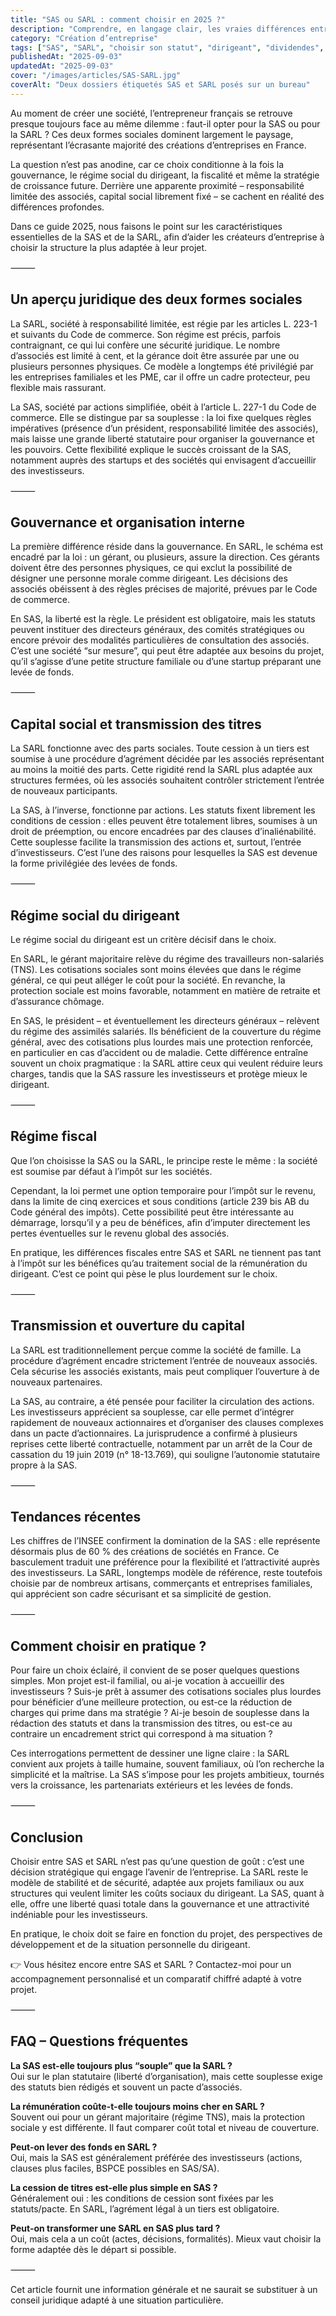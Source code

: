 ```yaml
---
title: "SAS ou SARL : comment choisir en 2025 ?"
description: "Comprendre, en langage clair, les vraies différences entre SAS et SARL : statut social du dirigeant, dividendes, gouvernance, investisseurs, coûts et conformité — avec points de droit utiles."
category: "Création d’entreprise"
tags: ["SAS", "SARL", "choisir son statut", "dirigeant", "dividendes", "gouvernance", "investisseurs"]
publishedAt: "2025-09-03"
updatedAt: "2025-09-03"
cover: "/images/articles/SAS-SARL.jpg"
coverAlt: "Deux dossiers étiquetés SAS et SARL posés sur un bureau"
---
```




Au moment de créer une société, l’entrepreneur français se retrouve presque toujours face au même dilemme : faut-il opter pour la SAS ou pour la SARL ? Ces deux formes sociales dominent largement le paysage, représentant l’écrasante majorité des créations d’entreprises en France.

La question n’est pas anodine, car ce choix conditionne à la fois la gouvernance, le régime social du dirigeant, la fiscalité et même la stratégie de croissance future. Derrière une apparente proximité – responsabilité limitée des associés, capital social librement fixé – se cachent en réalité des différences profondes.

Dans ce guide 2025, nous faisons le point sur les caractéristiques essentielles de la SAS et de la SARL, afin d’aider les créateurs d’entreprise à choisir la structure la plus adaptée à leur projet.

⸻

## Un aperçu juridique des deux formes sociales

La SARL, société à responsabilité limitée, est régie par les articles L. 223-1 et suivants du Code de commerce. Son régime est précis, parfois contraignant, ce qui lui confère une sécurité juridique. Le nombre d’associés est limité à cent, et la gérance doit être assurée par une ou plusieurs personnes physiques. Ce modèle a longtemps été privilégié par les entreprises familiales et les PME, car il offre un cadre protecteur, peu flexible mais rassurant.

La SAS, société par actions simplifiée, obéit à l’article L. 227-1 du Code de commerce. Elle se distingue par sa souplesse : la loi fixe quelques règles impératives (présence d’un président, responsabilité limitée des associés), mais laisse une grande liberté statutaire pour organiser la gouvernance et les pouvoirs. Cette flexibilité explique le succès croissant de la SAS, notamment auprès des startups et des sociétés qui envisagent d’accueillir des investisseurs.

⸻

## Gouvernance et organisation interne

La première différence réside dans la gouvernance. En SARL, le schéma est encadré par la loi : un gérant, ou plusieurs, assure la direction. Ces gérants doivent être des personnes physiques, ce qui exclut la possibilité de désigner une personne morale comme dirigeant. Les décisions des associés obéissent à des règles précises de majorité, prévues par le Code de commerce.

En SAS, la liberté est la règle. Le président est obligatoire, mais les statuts peuvent instituer des directeurs généraux, des comités stratégiques ou encore prévoir des modalités particulières de consultation des associés. C’est une société “sur mesure”, qui peut être adaptée aux besoins du projet, qu’il s’agisse d’une petite structure familiale ou d’une startup préparant une levée de fonds.

⸻

## Capital social et transmission des titres

La SARL fonctionne avec des parts sociales. Toute cession à un tiers est soumise à une procédure d’agrément décidée par les associés représentant au moins la moitié des parts. Cette rigidité rend la SARL plus adaptée aux structures fermées, où les associés souhaitent contrôler strictement l’entrée de nouveaux participants.

La SAS, à l’inverse, fonctionne par actions. Les statuts fixent librement les conditions de cession : elles peuvent être totalement libres, soumises à un droit de préemption, ou encore encadrées par des clauses d’inaliénabilité. Cette souplesse facilite la transmission des actions et, surtout, l’entrée d’investisseurs. C’est l’une des raisons pour lesquelles la SAS est devenue la forme privilégiée des levées de fonds.

⸻

## Régime social du dirigeant

Le régime social du dirigeant est un critère décisif dans le choix.

En SARL, le gérant majoritaire relève du régime des travailleurs non-salariés (TNS). Les cotisations sociales sont moins élevées que dans le régime général, ce qui peut alléger le coût pour la société. En revanche, la protection sociale est moins favorable, notamment en matière de retraite et d’assurance chômage.

En SAS, le président – et éventuellement les directeurs généraux – relèvent du régime des assimilés salariés. Ils bénéficient de la couverture du régime général, avec des cotisations plus lourdes mais une protection renforcée, en particulier en cas d’accident ou de maladie. Cette différence entraîne souvent un choix pragmatique : la SARL attire ceux qui veulent réduire leurs charges, tandis que la SAS rassure les investisseurs et protège mieux le dirigeant.

⸻

## Régime fiscal

Que l’on choisisse la SAS ou la SARL, le principe reste le même : la société est soumise par défaut à l’impôt sur les sociétés.

Cependant, la loi permet une option temporaire pour l’impôt sur le revenu, dans la limite de cinq exercices et sous conditions (article 239 bis AB du Code général des impôts). Cette possibilité peut être intéressante au démarrage, lorsqu’il y a peu de bénéfices, afin d’imputer directement les pertes éventuelles sur le revenu global des associés.

En pratique, les différences fiscales entre SAS et SARL ne tiennent pas tant à l’impôt sur les bénéfices qu’au traitement social de la rémunération du dirigeant. C’est ce point qui pèse le plus lourdement sur le choix.

⸻

## Transmission et ouverture du capital

La SARL est traditionnellement perçue comme la société de famille. La procédure d’agrément encadre strictement l’entrée de nouveaux associés. Cela sécurise les associés existants, mais peut compliquer l’ouverture à de nouveaux partenaires.

La SAS, au contraire, a été pensée pour faciliter la circulation des actions. Les investisseurs apprécient sa souplesse, car elle permet d’intégrer rapidement de nouveaux actionnaires et d’organiser des clauses complexes dans un pacte d’actionnaires. La jurisprudence a confirmé à plusieurs reprises cette liberté contractuelle, notamment par un arrêt de la Cour de cassation du 19 juin 2019 (n° 18-13.769), qui souligne l’autonomie statutaire propre à la SAS.

⸻

## Tendances récentes

Les chiffres de l’INSEE confirment la domination de la SAS : elle représente désormais plus de 60 % des créations de sociétés en France. Ce basculement traduit une préférence pour la flexibilité et l’attractivité auprès des investisseurs. La SARL, longtemps modèle de référence, reste toutefois choisie par de nombreux artisans, commerçants et entreprises familiales, qui apprécient son cadre sécurisant et sa simplicité de gestion.

⸻

## Comment choisir en pratique ?

Pour faire un choix éclairé, il convient de se poser quelques questions simples. Mon projet est-il familial, ou ai-je vocation à accueillir des investisseurs ? Suis-je prêt à assumer des cotisations sociales plus lourdes pour bénéficier d’une meilleure protection, ou est-ce la réduction de charges qui prime dans ma stratégie ? Ai-je besoin de souplesse dans la rédaction des statuts et dans la transmission des titres, ou est-ce au contraire un encadrement strict qui correspond à ma situation ?

Ces interrogations permettent de dessiner une ligne claire : la SARL convient aux projets à taille humaine, souvent familiaux, où l’on recherche la simplicité et la maîtrise. La SAS s’impose pour les projets ambitieux, tournés vers la croissance, les partenariats extérieurs et les levées de fonds.

⸻

## Conclusion

Choisir entre SAS et SARL n’est pas qu’une question de goût : c’est une décision stratégique qui engage l’avenir de l’entreprise. La SARL reste le modèle de stabilité et de sécurité, adaptée aux projets familiaux ou aux structures qui veulent limiter les coûts sociaux du dirigeant. La SAS, quant à elle, offre une liberté quasi totale dans la gouvernance et une attractivité indéniable pour les investisseurs.

En pratique, le choix doit se faire en fonction du projet, des perspectives de développement et de la situation personnelle du dirigeant.

👉 Vous hésitez encore entre SAS et SARL ? Contactez-moi pour un accompagnement personnalisé et un comparatif chiffré adapté à votre projet.

⸻

## FAQ – Questions fréquentes

**La SAS est-elle toujours plus “souple” que la SARL ?**  
Oui sur le plan statutaire (liberté d’organisation), mais cette souplesse exige des statuts bien rédigés et souvent un pacte d’associés.

**La rémunération coûte-t-elle toujours moins cher en SARL ?**  
Souvent oui pour un gérant majoritaire (régime TNS), mais la protection sociale y est différente. Il faut comparer coût total et niveau de couverture.

**Peut-on lever des fonds en SARL ?**  
Oui, mais la SAS est généralement préférée des investisseurs (actions, clauses plus faciles, BSPCE possibles en SAS/SA).

**La cession de titres est-elle plus simple en SAS ?**  
Généralement oui : les conditions de cession sont fixées par les statuts/pacte. En SARL, l’agrément légal à un tiers est obligatoire.

**Peut-on transformer une SARL en SAS plus tard ?**  
Oui, mais cela a un coût (actes, décisions, formalités). Mieux vaut choisir la forme adaptée dès le départ si possible.

⸻

Cet article fournit une information générale et ne saurait se substituer à un conseil juridique adapté à une situation particulière.